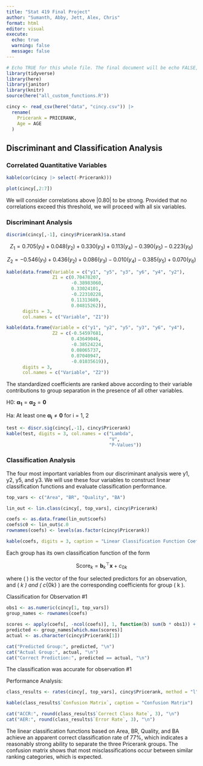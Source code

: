 ```yaml
---
title: "Stat 419 Final Project"
author: "Sumanth, Abby, Jett, Alex, Chris"
format: html
editor: visual
execute:
  echo: true
  warning: false
  message: false
---
```


```r
# Echo TRUE for this whole file. The final document will be echo FALSE, then include code at the bottom (section E)
library(tidyverse)
library(here)
library(janitor)
library(knitr)
source(here("all_custom_functions.R"))
```

```r
cincy <- read_csv(here("data", "cincy.csv")) |>
  rename(
    Pricerank = PRICERANK,
    Age = AGE
  )
```

## Discriminant and Classification Analysis

### Correlated Quantitative Variables

```r
kable(cor(cincy |> select(-Pricerank)))
```

```r
plot(cincy[,2:7])
```

We will consider correlations above \|0.80\| to be strong. Provided that no correlations exceed this threshold, we will proceed with all six variables.

### Discriminant Analysis

```r
discrim(cincy[,-1], cincy$Pricerank)$a.stand
```

$$
Z_1 = 0.705(y_1) + 0.048(y_2) + 0.330(y_3) + 0.113(y_4) - 0.390(y_5) - 0.223(y_6)
$$

$$
Z_2 = -0.546(y_1) + 0.436(y_2) + 0.086(y_3) - 0.010(y_4) - 0.385(y_5) + 0.070(y_6)
$$

```r
kable(data.frame(Variable = c("y1", "y5", "y3", "y6", "y4", "y2"),
                 Z1 = c(0.70478207,
                        -0.38983060,
                        0.33024101,
                        -0.22310228,
                        0.11313689,
                        0.04815262)),
      digits = 3,
      col.names = c("Variable", "Z1"))

kable(data.frame(Variable = c("y1", "y2", "y5", "y3", "y6", "y4"),
                 Z2 = c(-0.54597681,
                        0.43649046,
                        -0.38524224,
                        0.08065737,
                        0.07040947,
                        -0.01035619)),
      digits = 3,
      col.names = c("Variable", "Z2"))

```

The standardized coefficients are ranked above according to their variable contributions to group separation in the presence of all other variables.

H0: $\pmb{\alpha_1} = \pmb{\alpha_2} = \pmb{0}$

Ha: At least one $\pmb{\alpha_i} \neq \pmb{0}$ for i = 1, 2

```r
test <- discr.sig(cincy[,-1], cincy$Pricerank)
kable(test, digits = 3, col.names = c("Lambda",
                                      "V",
                                      "P-Values"))
```

<!--I might be getting these hypotheses mixed up with the wrong kind of test. Let's double check together on 6/5 in class. -JP-->

### Classification Analysis

The four most important variables from our discriminant analysis were y1, y2, y5, and y3. We will use these four variables to construct linear classification functions and evaluate classification performance.

```r
top_vars <- c("Area", "BR", "Quality", "BA")

lin_out <- lin.class(cincy[, top_vars], cincy$Pricerank)

coefs <- as.data.frame(lin_out$coefs)
coefs$c0 <- lin_out$c.0
rownames(coefs) <- levels(as.factor(cincy$Pricerank))

kable(coefs, digits = 3, caption = "Linear Classification Function Coefficients (Top 4 Variables)")

```

Each group has its own classification function of the form

$$
\text{Score}_k = \mathbf{b}_k^\top \mathbf{x} + c_{0k}
$$

where ( \mathbf{x} ) is the vector of the four selected predictors for an observation, and ( \mathbf{b}*k ) and ( c*{0k} ) are the corresponding coefficients for group ( k ).

Classification for Observation #1

```r
obs1 <- as.numeric(cincy[1, top_vars])
group_names <- rownames(coefs)

scores <- apply(coefs[, -ncol(coefs)], 1, function(b) sum(b * obs1)) + coefs$c0
predicted <- group_names[which.max(scores)]
actual <- as.character(cincy$Pricerank[1])

cat("Predicted Group:", predicted, "\n")
cat("Actual Group:", actual, "\n")
cat("Correct Prediction:", predicted == actual, "\n")

```

The classification was accurate for observation #1

Performance Analysis:

```r
class_results <- rates(cincy[, top_vars], cincy$Pricerank, method = "l")

kable(class_results$`Confusion Matrix`, caption = "Confusion Matrix")

cat("ACCR:", round(class_results$`Correct Class Rate`, 3), "\n")
cat("AER:", round(class_results$`Error Rate`, 3), "\n")

```

The linear classification functions based on Area, BR, Quality, and BA achieve an apparent correct classification rate of 77%, which indicates a reasonably strong ability to separate the three Pricerank groups. The confusion matrix shows that most misclassifications occur between similar ranking categories, which is expected.
